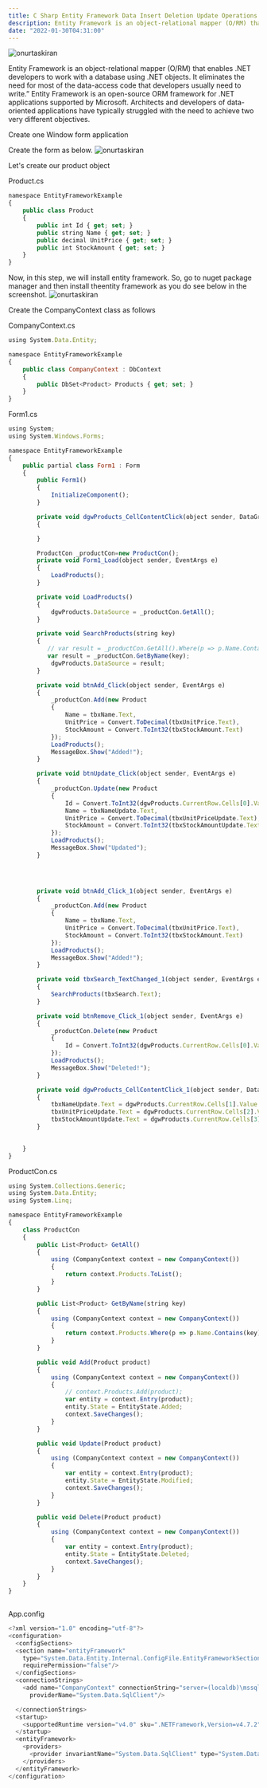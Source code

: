 ```yaml
---
title: C Sharp Entity Framework Data Insert Deletion Update Operations
description: Entity Framework is an object-relational mapper (O/RM) that enables .NET developers to work with a database
date: "2022-01-30T04:31:00"
---
```

<img className="w-full rounded-xl" src="https://res.cloudinary.com/djfqidbj1/image/upload/v1671154306/ycftzm6obd0hnagtoies.jpg" alt="onurtaskiran" />

Entity Framework is an object-relational mapper (O/RM) that enables .NET developers to work with a database using .NET objects. It eliminates the need for most of the data-access code that developers usually need to write.” Entity Framework is an open-source ORM framework for .NET applications supported by Microsoft. Architects and developers of data-oriented applications have typically struggled with the need to achieve two very different objectives.

Create one Window form application

Create the form as below.
<img className="w-4/5" src="https://res.cloudinary.com/djfqidbj1/image/upload/v1704618399/qdvsrtpqgpffzlwtu08i.jpg" alt="onurtaskiran" />

Let's create our product object

Product.cs
```javascript
namespace EntityFrameworkExample
{
    public class Product
    {
        public int Id { get; set; }
        public string Name { get; set; }
        public decimal UnitPrice { get; set; }
        public int StockAmount { get; set; }
    }
}
```
Now, in this step, we will install entity framework. So, go to nuget package manager and then install theentity framework as you do see below in the screenshot.
<img className="w-4/5" src="https://res.cloudinary.com/djfqidbj1/image/upload/v1704618400/zyqppasaoww0ynyy96ww.jpg" alt="onurtaskiran" />

Create the CompanyContext class as follows

CompanyContext.cs

```javascript
using System.Data.Entity;

namespace EntityFrameworkExample
{
    public class CompanyContext : DbContext
    {
        public DbSet<Product> Products { get; set; }
    }
}
```
Form1.cs
```javascript
using System;
using System.Windows.Forms;

namespace EntityFrameworkExample
{
    public partial class Form1 : Form
    {
        public Form1()
        {
            InitializeComponent();
        }

        private void dgwProducts_CellContentClick(object sender, DataGridViewCellEventArgs e)
        {

        }

        ProductCon _productCon=new ProductCon();
        private void Form1_Load(object sender, EventArgs e)
        {
            LoadProducts();
        }

        private void LoadProducts()
        {
            dgwProducts.DataSource = _productCon.GetAll();
        }

        private void SearchProducts(string key)
        {
           // var result = _productCon.GetAll().Where(p => p.Name.Contains(key)).ToList();
           var result = _productCon.GetByName(key);
            dgwProducts.DataSource = result;
        }

        private void btnAdd_Click(object sender, EventArgs e)
        {
            _productCon.Add(new Product
            {
                Name = tbxName.Text,
                UnitPrice = Convert.ToDecimal(tbxUnitPrice.Text),
                StockAmount = Convert.ToInt32(tbxStockAmount.Text)
            });
            LoadProducts();
            MessageBox.Show("Added!");
        }

        private void btnUpdate_Click(object sender, EventArgs e)
        {
            _productCon.Update(new Product
            {
                Id = Convert.ToInt32(dgwProducts.CurrentRow.Cells[0].Value),
                Name = tbxNameUpdate.Text,
                UnitPrice = Convert.ToDecimal(tbxUnitPriceUpdate.Text),
                StockAmount = Convert.ToInt32(tbxStockAmountUpdate.Text)
            });
            LoadProducts();
            MessageBox.Show("Updated");
        }

       


        private void btnAdd_Click_1(object sender, EventArgs e)
        {
            _productCon.Add(new Product
            {
                Name = tbxName.Text,
                UnitPrice = Convert.ToDecimal(tbxUnitPrice.Text),
                StockAmount = Convert.ToInt32(tbxStockAmount.Text)
            });
            LoadProducts();
            MessageBox.Show("Added!");
        }

        private void tbxSearch_TextChanged_1(object sender, EventArgs e)
        {
            SearchProducts(tbxSearch.Text);
        }

        private void btnRemove_Click_1(object sender, EventArgs e)
        {
            _productCon.Delete(new Product
            {
                Id = Convert.ToInt32(dgwProducts.CurrentRow.Cells[0].Value)
            });
            LoadProducts();
            MessageBox.Show("Deleted!");
        }

        private void dgwProducts_CellContentClick_1(object sender, DataGridViewCellEventArgs e)
        {
            tbxNameUpdate.Text = dgwProducts.CurrentRow.Cells[1].Value.ToString();
            tbxUnitPriceUpdate.Text = dgwProducts.CurrentRow.Cells[2].Value.ToString();
            tbxStockAmountUpdate.Text = dgwProducts.CurrentRow.Cells[3].Value.ToString();
        }

 
    }
}
```
ProductCon.cs
```javascript
using System.Collections.Generic;
using System.Data.Entity;
using System.Linq;

namespace EntityFrameworkExample
{
    class ProductCon
    {
        public List<Product> GetAll()
        {
            using (CompanyContext context = new CompanyContext())
            {
                return context.Products.ToList();
            }
        }

        public List<Product> GetByName(string key)
        {
            using (CompanyContext context = new CompanyContext())
            {
                return context.Products.Where(p => p.Name.Contains(key)).ToList();
            }
        }

        public void Add(Product product)
        {
            using (CompanyContext context = new CompanyContext())
            {
                // context.Products.Add(product);
                var entity = context.Entry(product);
                entity.State = EntityState.Added;
                context.SaveChanges();
            }
        }

        public void Update(Product product)
        {
            using (CompanyContext context = new CompanyContext())
            {
                var entity = context.Entry(product);
                entity.State = EntityState.Modified;
                context.SaveChanges();
            }
        }

        public void Delete(Product product)
        {
            using (CompanyContext context = new CompanyContext())
            {
                var entity = context.Entry(product);
                entity.State = EntityState.Deleted;
                context.SaveChanges();
            }
        }
    }
}
 
```
App.config
```javascript
<?xml version="1.0" encoding="utf-8"?>
<configuration>
  <configSections>
  <section name="entityFramework"
    type="System.Data.Entity.Internal.ConfigFile.EntityFrameworkSection, EntityFramework, Version=6.0.0.0, Culture=neutral, PublicKeyToken=b77a5c561934e089"
    requirePermission="false"/>
  </configSections>
  <connectionStrings>
    <add name="CompanyContext" connectionString="server=(localdb)\mssqllocaldb;initial catalog=Company;integrated security=true"
      providerName="System.Data.SqlClient"/>

  </connectionStrings>
  <startup>
    <supportedRuntime version="v4.0" sku=".NETFramework,Version=v4.7.2"/>
  </startup>
  <entityFramework>
    <providers>
      <provider invariantName="System.Data.SqlClient" type="System.Data.Entity.SqlServer.SqlProviderServices, EntityFramework.SqlServer"/>
    </providers>
  </entityFramework>
</configuration>
```